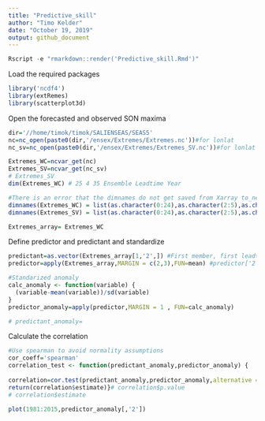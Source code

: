 ```yaml
---
title: "Predictive_skill"
author: "Timo Kelder"
date: "October 19, 2019"
output: github_document 
---
```


```r
Rscript -e "rmarkdown::render('Predictive_skill.Rmd')"
```

Load the required packages

```r
library('ncdf4')
library(extRemes)
library(scatterplot3d)

```

Open the forecasted and observed SON maxima 
```r

dir='//home/timok/timok/SALIENSEAS/SEAS5'
nc=nc_open(paste0(dir,'/ensex/Extremes/Extremes.nc'))#for lonlat
nc_sv=nc_open(paste0(dir,'/ensex/Extremes/Extremes_SV.nc'))#for lonlat

Extremes_WC=ncvar_get(nc)
Extremes_SV=ncvar_get(nc_sv)
# Extremes_SV
dim(Extremes_WC) # 25 4 35 Ensemble Leadtime Year 

#There is an error that the dimnames do not get saved from Xarray to_netcdf. Set the dimnames here 
dimnames(Extremes_WC) = list(as.character(0:24),as.character(2:5),as.character(1981:2015))
dimnames(Extremes_SV) = list(as.character(0:24),as.character(2:5),as.character(1981:2015))

Extremes_array= Extremes_WC

```

Define predictor and predictant and standardize
```r
predictant=as.vector(Extremes_array[1,'2',]) #First member, first leadtime that we use in this study
predictor=apply(Extremes_array,MARGIN = c(2,3),FUN=mean) #predictor['2','1987']

#Standarized anomaly
calc_anomaly <- function(variable) {
  (variable-mean(variable))/sd(variable)
}
predictor_anomaly=apply(predictor,MARGIN = 1 , FUN=calc_anomaly)

# predictant_anomaly=

```

Calculate the correlation
```r
#Use spearman to avoid normality assumptions
cor_coeff='spearman'
correlation_test <- function(predictant_anomaly,predictor_anomaly) {
  
correlation=cor.test(predictant_anomaly,predictor_anomaly,alternative = 'two.sided',method = cor_coeff) #alternative hypothesis is that the population correlation is greater than 0. -> we don't expect negative correlations? 
return(correlation$estimate)}# correlation$p.value
# correlation$estimate

```

```r
plot(1981:2015,predictor_anomaly[,'2'])
```


